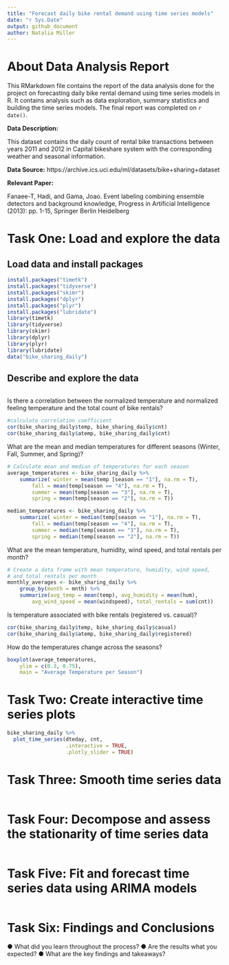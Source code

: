 ```yaml
---
title: "Forecast daily bike rental demand using time series models"
date: "r Sys.Date"
output: github_document
author: Natalia Miller
---
```


# About Data Analysis Report

This RMarkdown file contains the report of the data analysis done for the project on forecasting daily bike rental demand using time series models in R. It contains analysis such as data exploration, summary statistics and building the time series models. The final report was completed on `r date()`. 

**Data Description:**

This dataset contains the daily count of rental bike transactions between years 2011 and 2012 in Capital bikeshare system with the corresponding weather and seasonal information.

**Data Source:** https://archive.ics.uci.edu/ml/datasets/bike+sharing+dataset

**Relevant Paper:** 

Fanaee-T, Hadi, and Gama, Joao. Event labeling combining ensemble detectors and background knowledge, Progress in Artificial Intelligence (2013): pp. 1-15, Springer Berlin Heidelberg



# Task One: Load and explore the data

## Load data and install packages

```r
install.packages("timetk")
install.packages("tidyverse")
install.packages("skimr")
install.packages("dplyr")
install.packages("plyr")
install.packages("lubridate")
library(timetk)
library(tidyverse)
library(skimr)
library(dplyr)
library(plyr)
library(lubridate)
data("bike_sharing_daily")
```


## Describe and explore the data

```r

```

Is there a correlation between the normalized temperature and normalized feeling temperature and the total count of bike rentals?
```r
#calculate correlation coefficient
cor(bike_sharing_daily$temp, bike_sharing_daily$cnt)
cor(bike_sharing_daily$atemp, bike_sharing_daily$cnt)
```

What are the mean and median temperatures for different seasons (Winter, Fall, Summer, and Spring)?
```r
# Calculate mean and median of temperatures for each season
average_temperatures <- bike_sharing_daily %>%
	summarize( winter = mean(temp [season == "1"], na.rm = T),
		fall = mean(temp[season == "4"], na.rm = T),
		summer = mean(temp[season == "3"], na.rm = T),
		spring = mean(temp[season == "2"], na.rm = T))

median_temperatures <- bike_sharing_daily %>%
	summarize( winter = median(temp[season == "1"], na.rm = T),
		fall = median(temp[season == "4"], na.rm = T),
		summer = median(temp[season == "3"], na.rm = T),
		spring = median(temp[season == "2"], na.rm = T))
```

What are the mean temperature, humidity, wind speed, and total rentals per month? 
```r
# Create a data frame with mean temperature, humidity, wind speed, 
# and total rentals per month 
monthly_averages <- bike_sharing_daily %>% 
	group_by(month = mnth) %>%
	summarize(avg_temp = mean(temp), avg_humidity = mean(hum),
		avg_wind_speed = mean(windspeed), total_rentals = sum(cnt))
```

Is temperature associated with bike rentals (registered vs. casual)?
```r
cor(bike_sharing_daily$temp, bike_sharing_daily$casual)
cor(bike_sharing_daily$atemp, bike_sharing_daily$registered)
```

How do the temperatures change across the seasons?
```r
boxplot(average_temperatures, 
	ylim = c(0.3, 0.75), 
	main = "Average Temperature per Season")
```

# Task Two: Create interactive time series plots

```r
bike_sharing_daily %>% 
  plot_time_series(dteday, cnt, 
                   .interactive = TRUE,
                   .plotly_slider = TRUE)
```


# Task Three: Smooth time series data

```r

```



# Task Four: Decompose and assess the stationarity of time series data

```r

```



# Task Five: Fit and forecast time series data using ARIMA models

```r

```



# Task Six: Findings and Conclusions
● What did you learn throughout the process?
● Are the results what you expected?
● What are the key findings and takeaways?




























